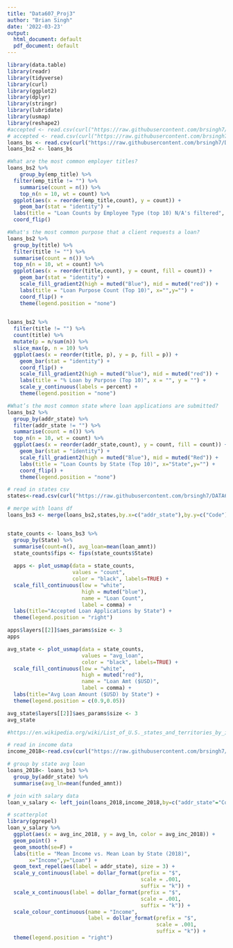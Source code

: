 ```yaml
---
title: "Data607_Proj3"
author: "Brian Singh"
date: '2022-03-23'
output:
  html_document: default
  pdf_document: default
---
```


```r
library(data.table)
library(readr)
library(tidyverse)
library(curl)
library(ggplot2)
library(dplyr)
library(stringr)
library(lubridate)
library(usmap)
library(reshape2)
#accepted <- read.csv(curl("https://raw.githubusercontent.com/brsingh7/DATA607/main/Project3/loandata.csv"))
# accepted <- read.csv(curl("https://raw.githubusercontent.com/brsingh7/DATA607/main/Project3/loandata.csv"))
loans_bs <- read.csv(curl("https://raw.githubusercontent.com/brsingh7/DATA607/main/Project3/project3_sql.csv"))
loans_bs2 <- loans_bs
```

```r
#What are the most common employer titles?
loans_bs2 %>%
    group_by(emp_title) %>%
  filter(emp_title != "") %>%
    summarise(count = n()) %>%
    top_n(n = 10, wt = count) %>%
  ggplot(aes(x = reorder(emp_title,count), y = count)) +
    geom_bar(stat = "identity") +
  labs(title = "Loan Counts by Employee Type (top 10) N/A's filtered", x="Employee Title",y="Count") +
  coord_flip()
```
```r
#What's the most common purpose that a client requests a loan?
loans_bs2 %>%
  group_by(title) %>%
  filter(title != "") %>%
  summarise(count = n()) %>%
  top_n(n = 10, wt = count) %>% 
  ggplot(aes(x = reorder(title,count), y = count, fill = count)) +
    geom_bar(stat = "identity") +
    scale_fill_gradient2(high = muted("Blue"), mid = muted("red")) +
    labs(title = "Loan Purpose Count (Top 10)", x="",y="") +
    coord_flip() +
    theme(legend.position = "none")
    
```

```r
loans_bs2 %>%
  filter(title != "") %>%
  count(title) %>% 
  mutate(p = n/sum(n)) %>% 
  slice_max(p, n = 10) %>%
  ggplot(aes(x = reorder(title, p), y = p, fill = p)) +
    geom_bar(stat = "identity") +
    coord_flip() +
    scale_fill_gradient2(high = muted("blue"), mid = muted("red")) +
    labs(title = "% Loan by Purpose (Top 10)", x = "", y = "") +
    scale_y_continuous(labels = percent) +
    theme(legend.position = "none")
```


```r
#What’s the most common state where loan applications are submitted?
loans_bs2 %>%
  group_by(addr_state) %>%
  filter(addr_state != "") %>%
  summarise(count = n()) %>%
  top_n(n = 10, wt = count) %>%
  ggplot(aes(x = reorder(addr_state,count), y = count, fill = count)) +
    geom_bar(stat = "identity") +
    scale_fill_gradient2(high = muted("Blue"), mid = muted("Red")) +
    labs(title = "Loan Counts by State (Top 10)", x="State",y="") +
    coord_flip() +
    theme(legend.position = "none")
```

```r
# read in states csv
states<-read.csv(curl("https://raw.githubusercontent.com/brsingh7/DATA607/main/states.csv"))

# merge with loans df
loans_bs3 <- merge(loans_bs2,states,by.x=c("addr_state"),by.y=c("Code"),all.y=T)


state_counts <- loans_bs3 %>%
  group_by(State) %>%
  summarise(count=n(), avg_loan=mean(loan_amnt))
  state_counts$fips <- fips(state_counts$State)
  
  apps <- plot_usmap(data = state_counts, 
                     values = "count", 
                     color = "black", labels=TRUE) + 
  scale_fill_continuous(low = "white", 
                        high = muted("blue"), 
                        name = "Loan Count", 
                        label = comma) + 
  labs(title="Accepted Loan Applications by State") +
  theme(legend.position = "right")

apps$layers[[2]]$aes_params$size <- 3
apps
```

```r
avg_state <- plot_usmap(data = state_counts, 
                        values = "avg_loan", 
                        color = "black", labels=TRUE) + 
  scale_fill_continuous(low = "white", 
                        high = muted("red"), 
                        name = "Loan Amt ($USD)", 
                        label = comma) + 
  labs(title="Avg Loan Amount ($USD) by State") +
  theme(legend.position = c(0.9,0.05))

avg_state$layers[[2]]$aes_params$size <- 3
avg_state
```

```r
#https://en.wikipedia.org/wiki/List_of_U.S._states_and_territories_by_income

# read in income data
income_2018<-read.csv(curl("https://raw.githubusercontent.com/brsingh7/DATA607/main/Project3/income_2018.csv"))

# group by state avg loan
loans_2018<- loans_bs3 %>%
  group_by(addr_state) %>%
  summarise(avg_ln=mean(funded_amnt))

# join with salary data
loan_v_salary <- left_join(loans_2018,income_2018,by=c("addr_state"="Code"))

# scatterplot
library(ggrepel)
loan_v_salary %>%
  ggplot(aes(x = avg_inc_2018, y = avg_ln, color = avg_inc_2018)) +
  geom_point() +
  geom_smooth(se=F) +
  labs(title = "Mean Income vs. Mean Loan by State (2018)", 
       x="Income",y="Loan") +
  geom_text_repel(aes(label = addr_state), size = 3) +
  scale_y_continuous(label = dollar_format(prefix = "$", 
                                           scale = .001, 
                                           suffix = "k")) +
  scale_x_continuous(label = dollar_format(prefix = "$",
                                           scale = .001,
                                           suffix = "k")) +
  scale_colour_continuous(name = "Income",
                          label = dollar_format(prefix = "$",
                                                scale = .001,
                                                suffix = "k")) +
  theme(legend.position = "right")

```


